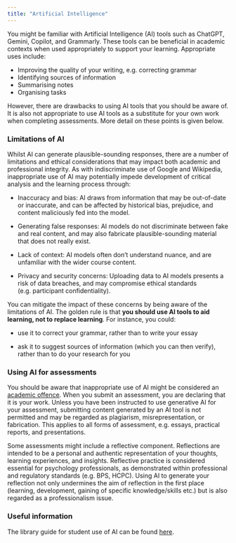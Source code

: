 ```yaml
---
title: "Artificial Intelligence"
---
```


You might be familiar with Artificial Intelligence (AI) tools such as ChatGPT, Gemini, Copilot, and Grammarly. These tools can be beneficial in academic contexts when used appropriately to support your learning. Appropriate uses include:

-   Improving the quality of your writing, e.g. correcting grammar
-   Identifying sources of information
-   Summarising notes
-   Organising tasks

However, there are drawbacks to using AI tools that you should be aware of. It is also not appropriate to use AI tools as a substitute for your own work when completing assessments. More detail on these points is given below.

### Limitations of AI

Whilst AI can generate plausible-sounding responses, there are a number of limitations and ethical considerations that may impact both academic and professional integrity. As with indiscriminate use of Google and Wikipedia, inappropriate use of AI may potentially impede development of critical analysis and the learning process through:

-   Inaccuracy and bias: AI draws from information that may be out-of-date or inaccurate, and can be affected by historical bias, prejudice, and content maliciously fed into the model.

-   Generating false responses: AI models do not discriminate between fake and real content, and may also fabricate plausible-sounding material that does not really exist.

-   Lack of context: AI models often don't understand nuance, and are unfamiliar with the wider course content.

-   Privacy and security concerns: Uploading data to AI models presents a risk of data breaches, and may compromise ethical standards (e.g. participant confidentiality).

You can mitigate the impact of these concerns by being aware of the limitations of AI. The golden rule is that **you should use AI tools to aid learning, not to replace learning**. For instance, you could:

-   use it to correct your grammar, rather than to write your essay

-   ask it to suggest sources of information (which you can then verify), rather than to do your research for you

### Using AI for assessments

You should be aware that inappropriate use of AI might be considered an [academic offence](https://plymouthpsychology.github.io/handbooks/academic_dishonesty.html). When you submit an assessment, you are declaring that it is your work. Unless you have been instructed to use generative AI for your assessment, submitting content generated by an AI tool is not permitted and may be regarded as plagiarism, misrepresentation, or fabrication. This applies to all forms of assessment, e.g. essays, practical reports, and presentations.

Some assessments might include a reflective component. Reflections are intended to be a personal and authentic representation of your thoughts, learning experiences, and insights. Reflective practice is considered essential for psychology professionals, as demonstrated within professional and regulatory standards (e.g. BPS, HCPC). Using AI to generate your reflection not only undermines the aim of reflection in the first place (learning, development, gaining of specific knowledge/skills etc.) but is also regarded as a professionalism issue.

### Useful information

The library guide for student use of AI can be found [here](https://plymouth.libguides.com/c.php?g=708948&p=5113535).
